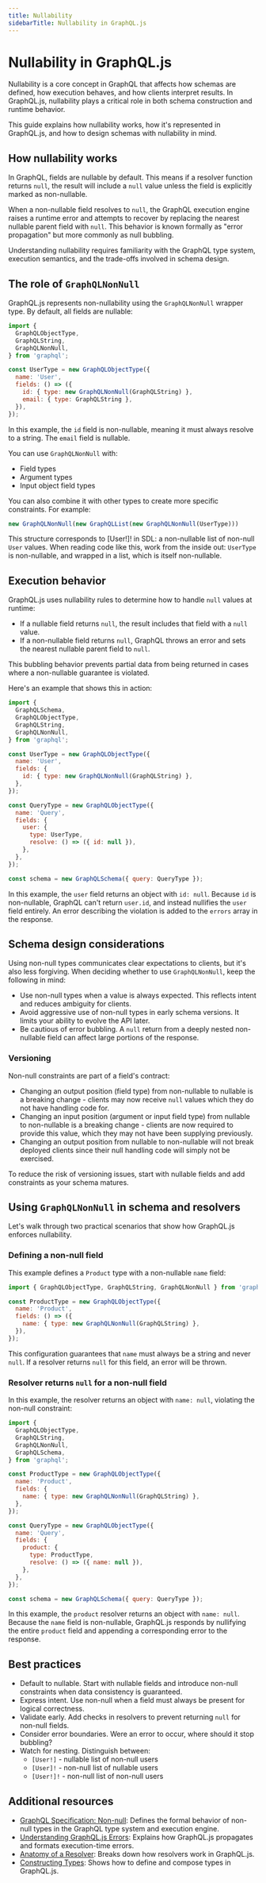 ```yaml
---
title: Nullability
sidebarTitle: Nullability in GraphQL.js
---
```


# Nullability in GraphQL.js

Nullability is a core concept in GraphQL that affects how schemas are defined,
how execution behaves, and how clients interpret results. In GraphQL.js,
nullability plays a critical role in both schema construction and
runtime behavior.

This guide explains how nullability works, how it's represented in GraphQL.js,
and how to design schemas with nullability in mind.

## How nullability works

In GraphQL, fields are nullable by default. This means if a resolver function
returns `null`, the result will include a `null` value unless the field is
explicitly marked as non-nullable. 

When a non-nullable field resolves to `null`, the GraphQL execution engine 
raises a runtime error and attempts to recover by replacing the nearest 
nullable parent field with `null`. This behavior is known formally as "error
propagation" but more commonly as null bubbling.

Understanding nullability requires familiarity with the GraphQL type system,
execution semantics, and the trade-offs involved in schema design.

## The role of `GraphQLNonNull`

GraphQL.js represents non-nullability using the `GraphQLNonNull` wrapper type.
By default, all fields are nullable:

```js
import {
  GraphQLObjectType,
  GraphQLString,
  GraphQLNonNull,
} from 'graphql';

const UserType = new GraphQLObjectType({
  name: 'User',
  fields: () => ({
    id: { type: new GraphQLNonNull(GraphQLString) },
    email: { type: GraphQLString },
  }),
});
```

In this example, the `id` field is non-nullable, meaning it must always
resolve to a string. The `email` field is nullable.

You can use `GraphQLNonNull` with:

- Field types
- Argument types
- Input object field types

You can also combine it with other types to create more
specific constraints. For example:

```js
new GraphQLNonNull(new GraphQLList(new GraphQLNonNull(UserType)))
```

This structure corresponds to [User!]! in SDL: a non-nullable list of non-null
`User` values. When reading code like this, work from the inside out: `UserType`
is non-nullable, and wrapped in a list, which is itself non-nullable.

## Execution behavior

GraphQL.js uses nullability rules to determine how to handle `null` values
at runtime:

- If a nullable field returns `null`, the result includes that field with
a `null` value.
- If a non-nullable field returns `null`, GraphQL throws an error and
sets the nearest nullable parent field to `null`.

This bubbling behavior prevents partial data from being returned in cases where
a non-nullable guarantee is violated.

Here's an example that shows this in action:

```js
import {
  GraphQLSchema,
  GraphQLObjectType,
  GraphQLString,
  GraphQLNonNull,
} from 'graphql';

const UserType = new GraphQLObjectType({
  name: 'User',
  fields: {
    id: { type: new GraphQLNonNull(GraphQLString) },
  },
});

const QueryType = new GraphQLObjectType({
  name: 'Query',
  fields: {
    user: {
      type: UserType,
      resolve: () => ({ id: null }),
    },
  },
});

const schema = new GraphQLSchema({ query: QueryType });
```

In this example, the `user` field returns an object with `id: null`.
Because `id` is non-nullable, GraphQL can't return `user.id`, and instead
nullifies the `user` field entirely. An error describing the violation is
added to the `errors` array in the response.

## Schema design considerations

Using non-null types communicates clear expectations to clients, but it's
also less forgiving. When deciding whether to use `GraphQLNonNull`, keep
the following in mind:

- Use non-null types when a value is always expected. This reflects intent
and reduces ambiguity for clients.
- Avoid aggressive use of non-null types in early schema versions. It limits
your ability to evolve the API later.
- Be cautious of error bubbling. A `null` return from a deeply nested non-nullable
field can affect large portions of the response.

### Versioning

Non-null constraints are part of a field's contract:

- Changing an output position (field type) from non-nullable to nullable is a
  breaking change - clients may now receive `null` values which they do not have
  handling code for.
- Changing an input position (argument or input field type) from nullable to
  non-nullable is a breaking change - clients are now required to provide this
  value, which they may not have been supplying previously.
- Changing an output position from nullable to non-nullable will not break
  deployed clients since their null handling code will simply not be exercised.

To reduce the risk of versioning issues, start with nullable fields and add
constraints as your schema matures.

## Using `GraphQLNonNull` in schema and resolvers

Let's walk through two practical scenarios that show how GraphQL.js enforces
nullability.

### Defining a non-null field

This example defines a `Product` type with a non-nullable `name` field:

```js
import { GraphQLObjectType, GraphQLString, GraphQLNonNull } from 'graphql';

const ProductType = new GraphQLObjectType({
  name: 'Product',
  fields: () => ({
    name: { type: new GraphQLNonNull(GraphQLString) },
  }),
});
```

This configuration guarantees that `name` must always be a string
and never `null`. If a resolver returns `null` for this field, an
error will be thrown.

### Resolver returns `null` for a non-null field

In this example, the resolver returns an object with `name: null`, violating
the non-null constraint:

```js
import {
  GraphQLObjectType,
  GraphQLString,
  GraphQLNonNull,
  GraphQLSchema,
} from 'graphql';

const ProductType = new GraphQLObjectType({
  name: 'Product',
  fields: {
    name: { type: new GraphQLNonNull(GraphQLString) },
  },
});

const QueryType = new GraphQLObjectType({
  name: 'Query',
  fields: {
    product: {
      type: ProductType,
      resolve: () => ({ name: null }),
    },
  },
});

const schema = new GraphQLSchema({ query: QueryType });
```

In this example, the `product` resolver returns an object with `name: null`.
Because the `name` field is non-nullable, GraphQL.js responds by
nullifying the entire `product` field and appending a 
corresponding error to the response.

## Best practices

- Default to nullable. Start with nullable fields and introduce non-null
constraints when data consistency is guaranteed.
- Express intent. Use non-null when a field must always be present for logical
correctness.
- Validate early. Add checks in resolvers to prevent returning `null` for
non-null fields.
- Consider error boundaries. Were an error to occur, where should it stop
  bubbling?
- Watch for nesting. Distinguish between:
    - `[User!]` - nullable list of non-null users
    - `[User]!` - non-null list of nullable users
    - `[User!]!` - non-null list of non-null users

## Additional resources

- [GraphQL Specification: Non-null](https://spec.graphql.org/draft/#sec-Non-Null):
Defines the formal behavior of non-null types in the GraphQL type system and
execution engine.
- [Understanding GraphQL.js Errors](./graphql-errors): Explains
how GraphQL.js propagates and formats execution-time errors.
- [Anatomy of a Resolver](./resolver-anatomy): Breaks down
how resolvers work in GraphQL.js.
- [Constructing Types](./constructing-types): Shows how
to define and compose types in GraphQL.js.